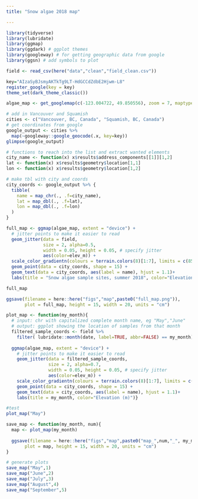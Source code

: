 ```yaml
---
title: "Snow algae 2018 map"

---
```


```r
library(tidyverse)
library(lubridate)
library(ggmap)
library(ggdark) # ggplot themes
library(googleway) # for getting geographic data from google
library(ggsn) # add symbols to plot
```

```r
field <- read_csv(here("data","clean","field_clean.csv"))
```

```r
key="AIzaSyBJsmyAKTkTg9LT-HdGCCdZdbE2Hjwm-L8"
register_google(key = key) 
theme_set(dark_theme_classic())
```


```r
algae_map <- get_googlemap(c(-123.004722, 49.850556), zoom = 7, maptype = "satellite")

# add in Vancouver and Squamish
cities <- c("Vancouver, BC, Canada", "Squamish, BC, Canada")
# get coordinates from google
google_output <- cities %>% 
  map(~googleway::google_geocode(.x, key=key))
glimpse(google_output)

# functions to reach into the list and extract wanted elements
city_name <- function(x) x$results$address_components[[1]][1,2]
lat <- function(x) x$results$geometry$location[1,1]
lon <- function(x) x$results$geometry$location[1,2]

# make tbl with city and coords
city_coords <- google_output %>% {
  tibble(
    name = map_chr(., .f=city_name),
    lat = map_dbl(., .f=lat),
    lon = map_dbl(., .f=lon)
  )
}
```

```r
full_map <- ggmap(algae_map, extent = "device") +
  # jitter points to make it easier to read
  geom_jitter(data = field, 
              size = 2, alpha=0.5, 
              width = 0.05, height = 0.05, # specify jitter
              aes(color=elev_m)) +
  scale_color_gradientn(colours = terrain.colors(8)[1:7], limits = c(850,2200)) +
  geom_point(data = city_coords, shape = 15) +
  geom_text(data = city_coords, aes(label = name), hjust = 1.1)+
  labs(title = "Snow algae sample sites, summer 2018", color="Elevation (m)") 

full_map

ggsave(filename = here::here("figs","map",paste0("full_map.png")),
       plot = full_map, height = 15, width = 20, units = "cm")
```

```r
plot_map <- function(my_month){
  # input: chr with capitalized complete month name, eg "May","June"
  # output: ggplot showing the location of samples from that month
  filtered_sample_coords <- field %>% 
    filter( lubridate::month(date, label=TRUE, abbr=FALSE) == my_month)
  
  ggmap(algae_map, extent = "device") +
    # jitter points to make it easier to read
    geom_jitter(data = filtered_sample_coords, 
                size = 2, alpha=0.7, 
                width = 0.05, height = 0.05, # specify jitter
                aes(color=elev_m)) +
    scale_color_gradientn(colours = terrain.colors(8)[1:7], limits = c(850,2200)) +
    geom_point(data = city_coords, shape = 15) +
    geom_text(data = city_coords, aes(label = name), hjust = 1.1)+
    labs(title = my_month, color="Elevation (m)")}

#test
plot_map("May")
```

```r
save_map <- function(my_month, num){
  map <- plot_map(my_month)
  
  ggsave(filename = here::here("figs","map",paste0("map_",num,"_", my_month,".png")),
       plot = map, height = 15, width = 20, units = "cm")
}

# generate plots
save_map("May",1)
save_map("June",2)
save_map("July",3)
save_map("August",4)
save_map("September",5)




```

